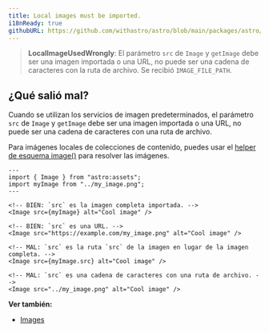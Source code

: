 ```yaml
---
title: Local images must be imported.
i18nReady: true
githubURL: https://github.com/withastro/astro/blob/main/packages/astro/src/core/errors/errors-data.ts
---
```


> **LocalImageUsedWrongly**: El parámetro `src` de `Image` y `getImage` debe ser una imagen importada o una URL, no puede ser una cadena de caracteres con la ruta de archivo. Se recibió `IMAGE_FILE_PATH`.

## ¿Qué salió mal?
Cuando se utilizan los servicios de imagen predeterminados, el parámetro `src` de `Image` y `getImage` debe ser una imagen importada o una URL, no puede ser una cadena de caracteres con una ruta de archivo.

Para imágenes locales de colecciones de contenido, puedes usar el [helper de esquema image()](/es/guides/images/#imágenes-en-colecciones-de-contenido) para resolver las imágenes.

```astro
---
import { Image } from "astro:assets";
import myImage from "../my_image.png";
---

<!-- BIEN: `src` es la imagen completa importada. -->
<Image src={myImage} alt="Cool image" />

<!-- BIEN: `src` es una URL. -->
<Image src="https://example.com/my_image.png" alt="Cool image" />

<!-- MAL: `src` es la ruta `src` de la imagen en lugar de la imagen completa. -->
<Image src={myImage.src} alt="Cool image" />

<!-- MAL: `src` es una cadena de caracteres con una ruta de archivo. -->
<Image src="../my_image.png" alt="Cool image" />
```

**Ver también:**
-  [Images](/es/guides/images/)

